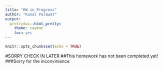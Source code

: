 ```yaml
---
title: "HW in Progress"
author: "Kunal Palawat"
output:
  prettydoc::html_pretty:
    theme: cayman
    toc: yes
---
```


```r
knitr::opts_chunk$set(echo = TRUE)
```

#SORRY CHECK IN LATER
##This homework has not been completed yet!
###Sorry for the inconvinience

